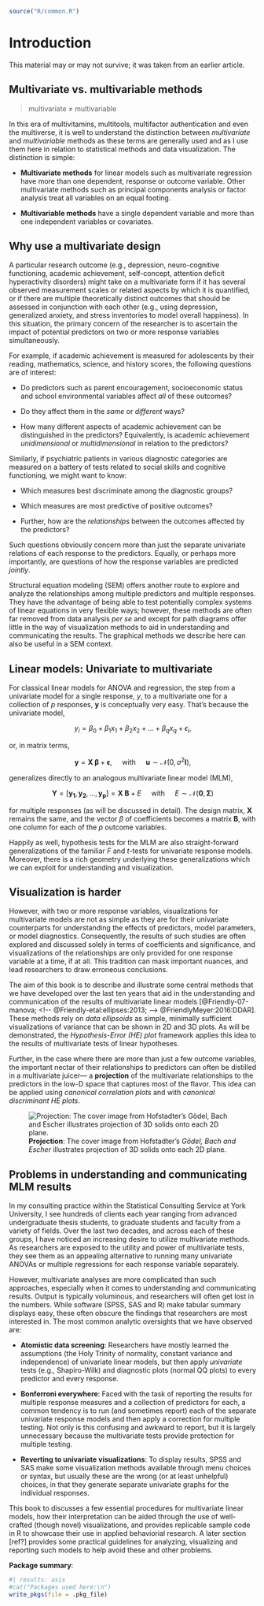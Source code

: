 ```r
source("R/common.R")
```

# Introduction {#sec-introduction}

This material may or may not survive; it was taken from an earlier article.


<!-- ```{r child="child/qbiquity.qmd} -->
<!-- ``` -->

## Multivariate vs. multivariable methods

> multivariate $\ne$ multivariable

In this era of multivitamins, multitools, multifactor authentication and even the multiverse, it is well to understand the distinction between _multivariate_ and _multivariable_ methods as these terms are generally used and as I use them here in relation to statistical methods and data visualization. The distinction is simple:

* **Multivariate methods** for linear models such as multivariate regression
have more than one dependent, response or outcome variable. Other multivariate methods such as principal components
analysis or factor analysis treat all variables on an equal footing.

* **Multivariable methods**  have a single dependent variable and more than one independent variables or covariates.

## Why use a multivariate design

A particular research outcome (e.g., depression, neuro-cognitive functioning, academic achievement, self-concept, attention deficit hyperactivity disorders) might take on a multivariate form if it has several observed measurement scales or related aspects by which it is quantified, or if there are multiple theoretically distinct outcomes that should be assessed in conjunction with each other (e.g., using depression, generalized anxiety, and stress inventories to model overall happiness). In this situation, the primary concern of the researcher is to ascertain the impact of potential predictors on two or more response variables simultaneously.

For example, if academic achievement is measured for adolescents by their reading, mathematics, science, and history scores, the following questions are of interest:

-   Do predictors such as parent encouragement, socioeconomic status and school environmental variables affect *all* of these outcomes?

-   Do they affect them in the *same* or *different* ways?

-   How many different aspects of academic achievement can be distinguished in the predictors? Equivalently, is academic achievement *unidimensional* or *multidimensional* in relation to the predictors?

Similarly, if psychiatric patients in various diagnostic categories are measured on a battery of tests related to social skills and cognitive functioning, we might want to know:

-   Which measures best discriminate among the diagnostic groups?

-   Which measures are most predictive of positive outcomes?

-   Further, how are the *relationships* between the outcomes affected by the predictors?

Such questions obviously concern more than just the separate univariate relations of each response to the predictors. Equally, or perhaps more importantly, are questions of how the response variables are predicted *jointly*.

::: {.callout-note title="SEM"}
Structural equation modeling (SEM) offers another route to explore and analyze the relationships among multiple predictors and multiple responses. They have the advantage of being able to test potentially complex systems of linear equations in very flexible ways; however, these methods are often far removed from data analysis *per se* and except for path diagrams offer little in the way of visualization methods to aid in understanding and communicating the results. The graphical methods we describe here can also be useful in a SEM context.
\ix{Structural equation model}
:::



## Linear models: Univariate to multivariate

For classical linear models for ANOVA and regression, the step from a univariate model for a single response, $y$, to a multivariate one for a collection of $p$ responses, $\mathbf{y}$ is conceptually very easy. That's because the univariate model,

$$y_i = \beta_0 + \beta_1 x_1 + \beta_2 x_2 + \dots + \beta_q x_q + \epsilon_i , $$

or, in matrix terms,

$$\mathbf{y} = \mathbf{X} \; \mathbf{\beta} + \mathbf{\epsilon}, \quad\mbox{   with   }\quad \mathbf{u} \sim \mathcal{N} (0, \sigma^2 \mathbf{I}) ,$$

generalizes directly to an analogous multivariate linear model (MLM),

$$\mathbf{Y} = [\mathbf{y_1}, \mathbf{y_2}, \dots, \mathbf{y_p}] = \mathbf{X} \; \mathbf{B} + E \quad\mbox{   with   }\quad E \sim \mathcal{N} (\mathbf{0}, \mathbf{\Sigma})$$

for multiple responses (as will be discussed in detail). The design matrix, $\mathbf{X}$ remains the same, and the vector $\beta$ of coefficients becomes a matrix $\mathbf{B}$, with one column for each of the $p$ outcome variables.

Happily as well, hypothesis tests for the MLM are also straight-forward generalizations of the familiar $F$ and $t$-tests for univariate response models. Moreover, there is a rich geometry underlying these generalizations <!-- [@Friendly-etal:ellipses:2013]  --> which we can exploit for understanding and visualization.

## Visualization is harder

However, with two or more response variables, visualizations for multivariate models are not as simple as they are for their univariate counterparts for understanding the effects of predictors, model parameters, or model diagnostics. Consequently, the results of such studies are often explored and discussed solely in terms of coefficients and significance, and visualizations of the relationships are only provided for one response variable at a time, if at all. This tradition can mask important nuances, and lead researchers to draw erroneous conclusions.

The aim of this book is to describe and illustrate some central methods that we have developed over the last ten years that aid in the understanding and communication of the results of multivariate linear models [@Friendly-07-manova; 
<!-- @Friendly-etal:ellipses:2013;  --> 
@FriendlyMeyer:2016:DDAR]. These methods rely on *data ellipsoids* as simple, minimally sufficient visualizations of variance that can be shown in 2D and 3D plots. As will be demonstrated, the *Hypothesis-Error (HE) plot* framework applies this idea to the results of multivariate tests of linear hypotheses.
\ix{data ellipse}
\ix{HE plot}

Further, in the case where there are more than just a few outcome variables, the important nectar of their relationships to predictors can often be distilled in a multivariate juicer--- a **projection** of the multivariate relationships to the predictors in the low-D space that captures most of the flavor. This idea can be applied using *canonical correlation plots* and with *canonical discriminant HE plots*.
\ix{canonical correlation}
\ix{projection}

![**Projection**: The cover image from Hofstadter's *Gödel, Bach and Escher* illustrates projection of 3D solids onto each 2D plane.](images/Cover-GBE.png)

## Problems in understanding and communicating MLM results {#sec-problems}

In my consulting practice within the Statistical Consulting Service at York University, I see hundreds of clients each year ranging from advanced undergraduate thesis students, to graduate students and faculty from a variety of fields. Over the last two decades, and across each of these groups, I have noticed an increasing desire to utilize multivariate methods. As researchers are exposed to the utility and power of multivariate tests, they see them as an appealing alternative to running many univariate ANOVAs or multiple regressions for each response variable separately.

However, multivariate analyses are more complicated than such approaches, especially when it comes to understanding and communicating results. Output is typically voluminous, and researchers will often get lost in the numbers. While software (SPSS, SAS and R) make tabular summary displays easy, these often obscure the findings that researchers are most interested in. The most common analytic oversights that we have observed are:

-   **Atomistic data screening**: Researchers have mostly learned the assumptions (the Holy Trinity of normality, constant variance and independence) of univariate linear models, but then apply *univariate* tests (e.g., Shapiro-Wilk) and diagnostic plots (normal QQ plots) to every predictor and every response.

-   **Bonferroni everywhere**: Faced with the task of reporting the results for multiple response measures and a collection of predictors for each, a common tendency is to run (and sometimes report) each of the separate univariate response models and then apply a correction for multiple testing. Not only is this confusing and awkward to report, but it is largely unnecessary because the multivariate tests provide protection for multiple testing.

-   **Reverting to univariate visualizations**: To display results, SPSS and SAS make some visualization methods available through menu choices or syntax, but usually these are the wrong (or at least unhelpful) choices, in that they generate separate univariate graphs for the individual responses.

This book to discusses a few essential procedures for multivariate linear models, how their interpretation can be aided through the use of well-crafted (though novel) visualizations, and provides replicable sample code in R to showcase their use in applied behaviorial research. A later section \[ref?\] provides some practical guidelines for analyzing, visualizing and reporting such models to help avoid these and other problems.


**Package summary**:
```r
#| results: asis
#cat("Packages used here:\n")
write_pkgs(file = .pkg_file)
```

<!-- ## References {.unnumbered} -->

